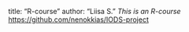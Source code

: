 title: "R-course"
author: "Liisa S."
*This is an R-course*
<https://github.com/nenokkias/IODS-project>
